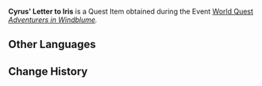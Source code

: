 {{Item Infobox
|id           = 100814
|image        = Item Quest Letter.png
|type         = Quest Items
|description  = This long letter makes one curious as to what [[Cyrus]] has written in it... But it's not very appropiate to peek at the private letters between a brother and sister, now is it?
|source1      = Given during ''[[Adventurers in Windblume]]''
}}
'''Cyrus' Letter to Iris''' is a Quest Item obtained during the Event [[World Quest]] ''[[Adventurers in Windblume]].''

==Other Languages==
{{Other Languages
|default_hidden = 1
|en      = Cyrus' Letter to Iris
|zhs     = 塞琉斯写给玉霞的信
|zhs_rm  = Sāiliúsī Xiě Gěi Yùxiá de Xìn
|zht     = 賽琉斯寫給玉霞的信
|zht_rm  = Sāiliúsī Xiě Gěi Yùxiá de Xìn
|ja      = サイリュスから玉霞への手紙
|ja_rm   = Sairyuusu kara Gyokka he no Tegami{{Assumed}}
|ko      = 사이러스가 옥희에게 보내는 편지
|ko_rm   = Saireoseuga Okhuiege Bonaeneun Pyeonji
|es      = Carta de Cyrus para Iris
|fr      = Lettre de Cyrus à Iris
|ru      = Письмо Сайруса для Юй Ся
|th      = จดหมายที่ Cyrus เขียนให้ Iris
|th_rm   = Chotmai thi Cyrus Khian Theung Iris
|vi      = Lá thư Cyrus viết cho Iris
|de      = Brief von Cyrus an Iris
|id      = Surat Cyrus untuk Iris
|pt      = Carta de Cryus para Yuxia
|tr      = Cyrus'un Iris'e Mektubu
|it      = Lettera di Cyrus per Iris
}}

==Change History==
{{Change History|1.4}}